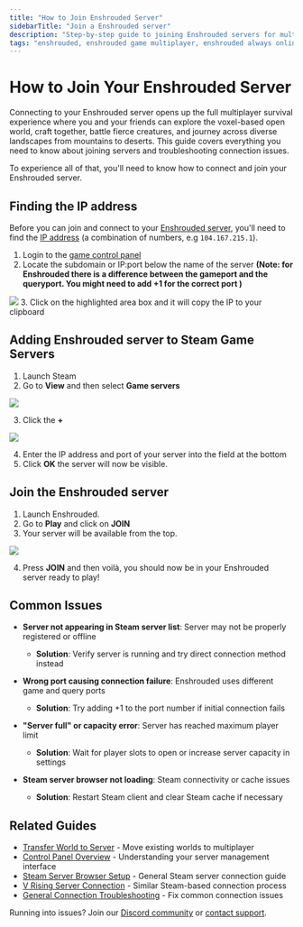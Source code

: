---
title: "How to Join Enshrouded Server"
sidebarTitle: "Join a Enshrouded server"
description: "Step-by-step guide to joining Enshrouded servers for multiplayer survival gameplay. Learn how to find your server IP, add servers to Steam, and troubleshoot connection issues for seamless co-op adventures."
tags: "enshrouded, enshrouded game multiplayer, enshrouded always online, enshrouded community server"
---

# How to Join Your Enshrouded Server

Connecting to your Enshrouded server opens up the full multiplayer survival experience where you and your friends can explore the voxel-based open world, craft together, battle fierce creatures, and journey across diverse landscapes from mountains to deserts. This guide covers everything you need to know about joining servers and troubleshooting connection issues.

To experience all of that, you'll need to know how to connect and join your Enshrouded server.

## Finding the IP address

Before you can join and connect to your [Enshrouded server](https://berrybyte.net/enshrouded), you'll need to find the [IP address](https://whatismyipaddress.com/ip-address) (a combination of numbers, e.g `104.167.215.1`).

1. Login to the [game control panel](https://game.berrybyte.net)
2. Locate the subdomain or IP:port below the name of the server 
**(Note: for Enshrouded there is a difference between the gameport and the queryport. You might need to add +1 for the correct port )**
<Frame>
  <img src="/images/general/join-server.png" />
</Frame>
3. Click on the highlighted area box and it will copy the IP to your clipboard


## Adding Enshrouded server to Steam Game Servers
1. Launch Steam
2. Go to **View** and then select **Game servers**
<Frame>
  <img src="/images/general/steam-select-game-servers.png" />
</Frame>

3. Click the **+** 
<Frame>
  <img src="/images/general/add-server-steam.png" />
</Frame>

4. Enter the IP address and port of your server into the field at the bottom
5. Click **OK** the server will now be visible. 

## Join the Enshrouded server
1. Launch Enshrouded.
2. Go to **Play** and click on **JOIN**
3. Your server will be available from the top.

<Frame>
  <img src="/images/games/enshrouded/join-enshrouded-server.png" />
</Frame>

4. Press **JOIN** and then voilà, you should now be in your Enshrouded server ready to play!

## Common Issues

- **Server not appearing in Steam server list**: Server may not be properly registered or offline
  - **Solution**: Verify server is running and try direct connection method instead

- **Wrong port causing connection failure**: Enshrouded uses different game and query ports
  - **Solution**: Try adding +1 to the port number if initial connection fails

- **"Server full" or capacity error**: Server has reached maximum player limit
  - **Solution**: Wait for player slots to open or increase server capacity in settings

- **Steam server browser not loading**: Steam connectivity or cache issues
  - **Solution**: Restart Steam client and clear Steam cache if necessary

## Related Guides

- [Transfer World to Server](/games/enshrouded/transfer-world) - Move existing worlds to multiplayer
- [Control Panel Overview](/panel/overview) - Understanding your server management interface
- [Steam Server Browser Setup](/quickstart) - General Steam server connection guide
- [V Rising Server Connection](/games/vrising/join-server) - Similar Steam-based connection process
- [General Connection Troubleshooting](/games/minecraft/common-errors/connection-timed-out) - Fix common connection issues

Running into issues? Join our [Discord community](https://berrybyte.net/discord) or [contact support](https://berrybyte.net/tickets).